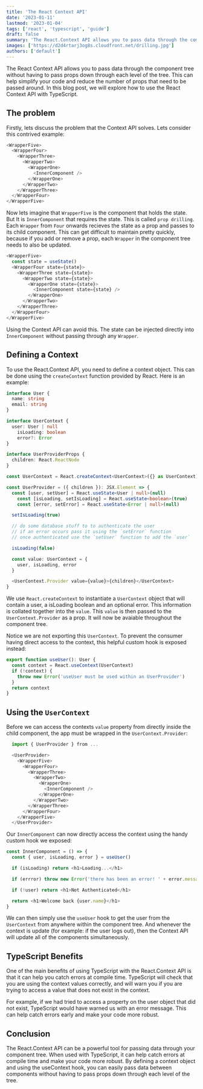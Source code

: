 ```yaml
---
title: 'The React Context API'
date: '2023-01-11'
lastmod: '2023-01-04'
tags: ['react', 'typescript', 'guide']
draft: false
summary: 'The React.Context API allows you to pass data through the component tree without having to pass props down through each level of the tree. This can help simplify your code and reduce the number of props that need to be passed around.'
images: ['https://d2d4rtarj3og8s.cloudfront.net/drilling.jpg']
authors: ['default']
---
```


The React Context API allows you to pass data through the component tree without having to pass props down through each level of the tree. This can help simplify your code and reduce the number of props that need to be passed around. In this blog post, we will explore how to use the React Context API with TypeScript.

## The problem

Firstly, lets discuss the problem that the Context API solves. Lets consider this contrived example:

```typescript
<WrapperFive>
  <WrapperFour>
    <WrapperThree>
      <WrapperTwo>
        <WrapperOne>
          <InnerComponent />
        </WrapperOne>
      </WrapperTwo>
    </WrapperThree>
  </WrapperFour>
</WrapperFive>
```

Now lets imagine that `WrapperFive` is the component that holds the state. But It is `InnerComponent` that requires the state. This is called `prop drilling`. Each `Wrapper` from `Four` onwards recieves the state as a prop and passes to its child component. This can get difficult to maintain pretty quickly, because if you add or remove a prop, each `Wrapper` in the component tree needs to also be updated.

```typescript
<WrapperFive>
  const state = useState()
  <WrapperFour state={state}>
    <WrapperThree state={state}>
      <WrapperTwo state={state}>
        <WrapperOne state={state}>
          <InnerComponent state={state} />
        </WrapperOne>
      </WrapperTwo>
    </WrapperThree>
  </WrapperFour>
</WrapperFive>
```

Using the Context API can avoid this. The state can be injected directly into `InnerComponent` without passing through any `Wrapper`.

## Defining a Context

To use the React.Context API, you need to define a context object. This can be done using the `createContext` function provided by React. Here is an example:

```typescript
interface User {
  name: string
  email: string
}

interface UserContext {
  user: User | null
	isLoading: boolean
	error?: Error
}

interface UserProviderProps {
  children: React.ReactNode
}

const UserContext = React.createContext<UserContext>({} as UserContext)

const UserProvider = ({ children }): JSX.Element => {
  const [user, setUser] = React.useState<User | null>(null)
	const [isLoading, setIsLoading] = React.useState<boolean>(true)
	const [error, setError] = React.useState<Error | null>(null)

  setIsLoading(true)

  // do some database stuff to to authenticate the user
  // if an error occurs pass it using the `setError` function
  // once authenticated use the `setUser` function to add the `user`

  isLoading(false)

  const value: UserContext = {
    user, isLoading, error
  }

  <UserContext.Provider value={value}>{children}</UserContext>
}
```

We use `React.createContext` to instantiate a `UserContext` object that will contain a user, a isLoading boolean and an optional error. This information is collated together into the `value`. This `value` is then passed to the `UserContext.Provider` as a prop. It will now be avaiable throughout the component tree.

Notice we are not exporting this `UserContext`. To prevent the consumer having direct access to the context, this helpful custom hook is exposed instead:

```typescript
export function useUser(): User {
  const context = React.useContext(UserContext)
  if (!context) {
    throw new Error('useUser must be used within an UserProvider')
  }
  return context
}
```

## Using the `UserContext`

Before we can access the contexts `value` property from directly inside the child component, the app must be wrapped in the `UserContext.Provider`:

```typescript
  import { UserProvider } from ...

  <UserProvider>
    <WrapperFive>
      <WrapperFour>
        <WrapperThree>
          <WrapperTwo>
            <WrapperOne>
              <InnerComponent />
            </WrapperOne>
          </WrapperTwo>
        </WrapperThree>
      </WrapperFour>
    </WrapperFive>
  </UserProvider>
```

Our `InnerComponent` can now directly access the context using the handy custom hook we exposed:

```typescript
const InnerComponent = () => {
  const { user, isLoading, error } = useUser()

  if (isLoading) return <h1>Loading...</h1>

  if (errror) throw new Error('there has been an error! ' + error.message)

  if (!user) return <h1>Not Authenticated</h1>

  return <h1>Welcome back {user.name}</h1>
}
```

We can then simply use the `useUser` hook to get the user from the `UserContext` from anywhere within the component tree. And whenever the context is update (for example: if the user logs out), then the Context API will update all of the components simultaneously.

## TypeScript Benefits

One of the main benefits of using TypeScript with the React.Context API is that it can help you catch errors at compile time. TypeScript will check that you are using the context values correctly, and will warn you if you are trying to access a value that does not exist in the context.

For example, if we had tried to access a property on the user object that did not exist, TypeScript would have warned us with an error message. This can help catch errors early and make your code more robust.

## Conclusion

The React.Context API can be a powerful tool for passing data through your component tree. When used with TypeScript, it can help catch errors at compile time and make your code more robust. By defining a context object and using the useContext hook, you can easily pass data between components without having to pass props down through each level of the tree.
